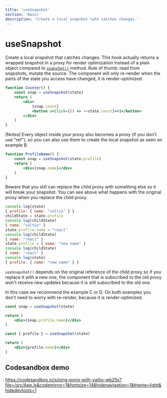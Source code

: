 ```yaml
---
title: 'useSnapshot'
section: 'Basic'
description: 'Create a local snapshot taht catches changes.'
---
```


# useSnapshot

Create a local snapshot that catches changes. This hook actually returns a wrapped snapshot in a proxy for
render optimization instead of a plain object compared to <a href="/docs/advanced/snapshot">`snapshot()`</a> method.
Rule of thumb: read from snapshots, mutate the source.
The component will only re-render when the parts of the state you access have changed, it is render-optimized.

```jsx
function Counter() {
	const snap = useSnapshot(state)
	return (
		<div>
			{snap.count}
			<button onClick={() => ++state.count}>+1</button>
		</div>
	)
}
```

[Notes]
Every object inside your proxy also becomes a proxy (if you don't use "ref"), so you can also use them to create
the local snapshot as seen on example B.

```jsx
function ProfileName() {
	const snap = useSnapshot(state.profile)
	return (
		<div>{snap.name}</div>
	)
}
```

Beware that you still can replace the child proxy with something else so it will break your snapshot. You can see
above what happens with the original proxy when you replace the child proxy.

```js
console.log(state)
{ profile: { name: "valtio" } }
childState = state.profile
console.log(childState)
{ name: "valtio" }
state.profile.name = "react"
console.log(childState)
{ name: "react" }
state.profile = { name: "new name" }
console.log(childState)
{ name: "react" }
console.log(state)
{ profile: { name: "new name" } }
```

`useSnapshot()` depends on the original reference of the child proxy so if you replace it with a new one, the component
that is subscribed to the old proxy won't receive new updates because it is still subscribed to the old one.

In this case we recommend the example C or D. On both examples you don't need to worry with re-render,
because it is render-optimized.

```jsx
const snap = useSnapshot(state)

return (
	<div>{snap.profile.name}</div>
)
```

```jsx
const { profile } = useSnapshot(state)

return (
	<div>{profile.name}</div>
)
```

## Codesandbox demo

https://codesandbox.io/s/ping-pong-with-valtio-wb25s?file=/src/App.js&codemirror=1&fontsize=14&hidenavigation=1&theme=light&hidedevtools=1
